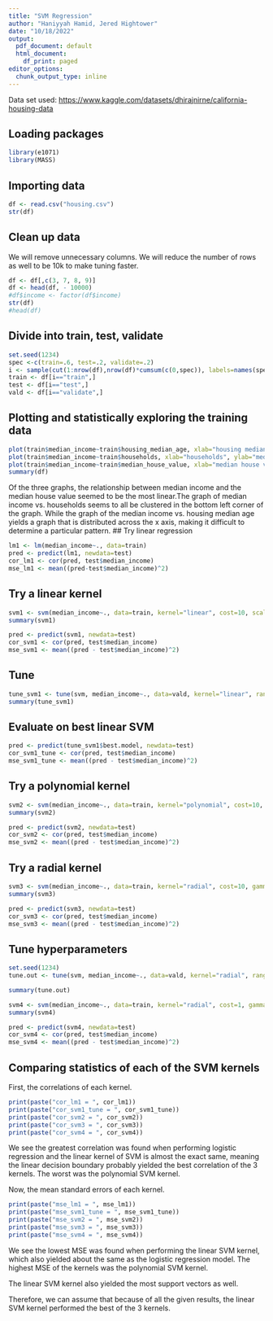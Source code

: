 ```yaml
---
title: "SVM Regression"
author: "Haniyyah Hamid, Jered Hightower"
date: "10/18/2022"
output:
  pdf_document: default
  html_document:
    df_print: paged
editor_options:
  chunk_output_type: inline
---
```


Data set used: <https://www.kaggle.com/datasets/dhirajnirne/california-housing-data>

## Loading packages

```r
library(e1071)
library(MASS)
```

## Importing data

```r
df <- read.csv("housing.csv")
str(df)
```

## Clean up data

We will remove unnecessary columns. We will reduce the number of rows as well to be 10k to make tuning faster.

```r
df <- df[,c(3, 7, 8, 9)]
df <- head(df, - 10000)
#df$income <- factor(df$income)
str(df)
#head(df)
```

## Divide into train, test, validate

```r
set.seed(1234)
spec <-c(train=.6, test=.2, validate=.2)
i <- sample(cut(1:nrow(df),nrow(df)*cumsum(c(0,spec)), labels=names(spec)))
train <- df[i=="train",]
test <- df[i=="test",]
vald <- df[i=="validate",]
```

## Plotting and statistically exploring the training data

```r
plot(train$median_income~train$housing_median_age, xlab="housing median age", ylab="median_income")
plot(train$median_income~train$households, xlab="households", ylab="median_income")
plot(train$median_income~train$median_house_value, xlab="median house value", ylab="median_income")
summary(df)
```

Of the three graphs, the relationship between median income and the median house value seemed to be the most linear.The graph of median income vs. households seems to all be clustered in the bottom left corner of the graph. While the graph of the median income vs. housing median age yields a graph that is distributed across the x axis, making it difficult to determine a particular pattern. \## Try linear regression

```r
lm1 <- lm(median_income~., data=train)
pred <- predict(lm1, newdata=test)
cor_lm1 <- cor(pred, test$median_income)
mse_lm1 <- mean((pred-test$median_income)^2)
```

## Try a linear kernel

```r
svm1 <- svm(median_income~., data=train, kernel="linear", cost=10, scale=TRUE)
summary(svm1)
```

```r
pred <- predict(svm1, newdata=test)
cor_svm1 <- cor(pred, test$median_income)
mse_svm1 <- mean((pred - test$median_income)^2)
```

## Tune

```r
tune_svm1 <- tune(svm, median_income~., data=vald, kernel="linear", ranges=list(cost=c(0.001, 0.01, 0.1, 1, 5, 10, 100)))
summary(tune_svm1)
```

## Evaluate on best linear SVM

```r
pred <- predict(tune_svm1$best.model, newdata=test)
cor_svm1_tune <- cor(pred, test$median_income)
mse_svm1_tune <- mean((pred - test$median_income)^2)
```

## Try a polynomial kernel

```r
svm2 <- svm(median_income~., data=train, kernel="polynomial", cost=10, scale=TRUE)
summary(svm2)
```

```r
pred <- predict(svm2, newdata=test)
cor_svm2 <- cor(pred, test$median_income)
mse_svm2 <- mean((pred - test$median_income)^2)
```

## Try a radial kernel

```r
svm3 <- svm(median_income~., data=train, kernel="radial", cost=10, gamma=1, scale=TRUE)
summary(svm3)
```

```r
pred <- predict(svm3, newdata=test)
cor_svm3 <- cor(pred, test$median_income)
mse_svm3 <- mean((pred - test$median_income)^2)
```

## Tune hyperparameters

```r
set.seed(1234)
tune.out <- tune(svm, median_income~., data=vald, kernel="radial", ranges=list(cost=c(0.1, 1, 10, 100, 1000), gamma=c(0.5,1,2,3,4)))

summary(tune.out)
```

```r
svm4 <- svm(median_income~., data=train, kernel="radial", cost=1, gamma=0.5, scale=TRUE)
summary(svm4)
```

```r
pred <- predict(svm4, newdata=test)
cor_svm4 <- cor(pred, test$median_income)
mse_svm4 <- mean((pred - test$median_income)^2)
```

## Comparing statistics of each of the SVM kernels

First, the correlations of each kernel.

```r
print(paste("cor_lm1 = ", cor_lm1))
print(paste("cor_svm1_tune = ", cor_svm1_tune))
print(paste("cor_svm2 = ", cor_svm2))
print(paste("cor_svm3 = ", cor_svm3))
print(paste("cor_svm4 = ", cor_svm4))
```

We see the greatest correlation was found when performing logistic regression and the linear kernel of SVM is almost the exact same, meaning the linear decision boundary probably yielded the best correlation of the 3 kernels. The worst was the polynomial SVM kernel.

Now, the mean standard errors of each kernel.

```r
print(paste("mse_lm1 = ", mse_lm1))
print(paste("mse_svm1_tune = ", mse_svm1_tune))
print(paste("mse_svm2 = ", mse_svm2))
print(paste("mse_svm3 = ", mse_svm3))
print(paste("mse_svm4 = ", mse_svm4))
```

We see the lowest MSE was found when performing the linear SVM kernel, which also yielded about the same as the logistic regression model. The highest MSE of the kernels was the polynomial SVM kernel.

The linear SVM kernel also yielded the most support vectors as well.

Therefore, we can assume that because of all the given results, the linear SVM kernel performed the best of the 3 kernels.
